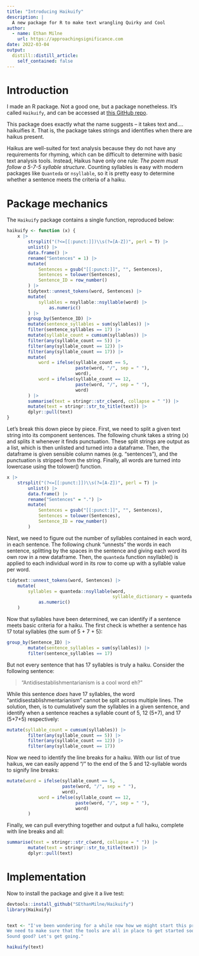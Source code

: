 ```yaml
---
title: "Introducing Haikuify"
description: |
  A new package for R to make text wrangling Quirky and Cool
author:
  - name: Ethan Milne
    url: https://approachingsignificance.com
date: 2022-03-04
output:
  distill::distill_article:
    self_contained: false
---
```


# Introduction
I made an R package. Not a good one, but a package nonetheless. It's called `Haikuify`, and can be accessed at [this GitHub repo](https://github.com/SEthanMilne/Haikuify).

This package does exactly what the name suggests -- it takes text and.... haikuifies it. That is, the package takes strings and identifies when there are haikus present. 

Haikus are well-suited for text analysis because they do not have any requirements for rhyming, which can be difficult to determine with basic text analysis tools. Instead, Haikus have only one rule: *The poem must follow a 5-7-5 syllable structure*. Counting syllables is easy with modern packages like `Quanteda` or `nsyllable`, so it is pretty easy to determine whether a sentence meets the criteria of a haiku.

# Package mechanics
The `Haikuify` package contains a single function, reproduced below:

```r
haikuify <- function (x) {
    x |>
        strsplit("(?<=[[:punct:]])\\s(?=[A-Z])", perl = T) |>
        unlist() |>
        data.frame() |>
        rename("Sentences" = 1) |>
        mutate(
            Sentences = gsub("[[:punct:]]", "", Sentences),
            Sentences = tolower(Sentences),
            Sentence_ID = row_number()
        ) |>
        tidytext::unnest_tokens(word, Sentences) |>
        mutate(
            syllables = nsyllable::nsyllable(word) |>
                as.numeric()
        ) |>
        group_by(Sentence_ID) |>
        mutate(sentence_syllables = sum(syllables)) |>
        filter(sentence_syllables == 17) |>
        mutate(syllable_count = cumsum(syllables)) |>
        filter(any(syllable_count == 5)) |>
        filter(any(syllable_count == 12)) |>
        filter(any(syllable_count == 17)) |>
        mutate(
            word = ifelse(syllable_count == 5, 
                          paste(word, "/", sep = " "),
                          word),
            word = ifelse(syllable_count == 12, 
                          paste(word, "/", sep = " "),
                          word)
        ) |>
        summarise(text = stringr::str_c(word, collapse = " ")) |>
        mutate(text = stringr::str_to_title(text)) |>
        dplyr::pull(text)
}
```

Let's break this down piece by piece. First, we need to split a given text string into its component sentences. The following chunk takes a string (x) and splits it whenever it finds punctuation. These split strings are output as a list, which is then unlisted and turned into a dataframe. Then, the dataframe is given sensible column names (e.g. "sentences"), and the punctuation is stripped from the string. Finally, all words are turned into lowercase using the tolower() function.

```r
x |>
    strsplit("(?<=[[:punct:]])\\s(?=[A-Z])", perl = T) |>
        unlist() |>
        data.frame() |>
        rename("Sentences" = ".") |>
        mutate(
            Sentences = gsub("[[:punct:]]", "", Sentences),
            Sentences = tolower(Sentences),
            Sentence_ID = row_number()
        )
```

Next, we need to figure out the number of syllables contained in each word, in each sentence. The following chunk "unnests" the words in each sentence, splitting by the spaces in the sentence and giving each word its own row in a new dataframe. Then, the `quanteda` function nsyllable() is applied to each individual word in its row to come up with a syllable value per word.

```r
tidytext::unnest_tokens(word, Sentences) |>
    mutate(
        syllables = quanteda::nsyllable(word, 
                                        syllable_dictionary = quanteda::data_int_syllables) |>
            as.numeric()
    )
```

Now that syllables have been determined, we can identify if a sentence meets basic criteria for a haiku. The first check is whether a sentence has 17 total syllables (the sum of 5 + 7 + 5):

```r
group_by(Sentence_ID) |>
        mutate(sentence_syllables = sum(syllables)) |>
        filter(sentence_syllables == 17)
```

But not every sentence that has 17 syllables is truly a haiku. Consider the following sentence:

> "Antidisestablishmentarianism is a cool word eh?"

While this sentence *does* have 17 syllables, the word "antidisestablishmentarianism" cannot be split across multiple lines. The solution, then, is to cumulatively sum the syllables in a given sentence, and identify when a sentence reaches a syllable count of 5, 12 (5+7), and 17 (5+7+5) respectively:

```r
mutate(syllable_count = cumsum(syllables)) |>
        filter(any(syllable_count == 5)) |>
        filter(any(syllable_count == 12)) |>
        filter(any(syllable_count == 17))
```

Now we need to identify the line breaks for a haiku. With our list of true haikus, we can easily append "/" to the end of the 5 and 12-syllable words to signify line breaks:

```r
mutate(word = ifelse(syllable_count == 5, 
                     paste(word, "/", sep = " "), 
                     word),
            word = ifelse(syllable_count == 12, 
                          paste(word, "/", sep = " "), 
                          word)
        )
```

Finally, we can pull everything together and output a full haiku, complete with line breaks and all:

```r
summarise(text = stringr::str_c(word, collapse = " ")) |>
        mutate(text = stringr::str_to_title(text)) |>
        dplyr::pull(text)
```

# Implementation

Now to install the package and give it a live test:

```r
devtools::install_github("SEthanMilne/Haikuify")
library(Haikuify)


text <- "I've been wondering for a while now how we might start this project. 
We need to make sure that the tools are all in place to get started soon. 
Sound good? Let's get going."

haikuify(text)
```

